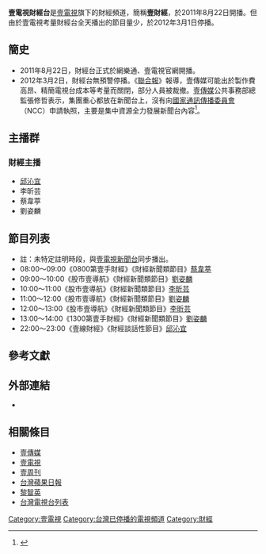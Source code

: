 {{頻道資訊
| 頻道名稱         = 壹電視財經台
| 頻道圖片檔案     = 壹電視財經台.png
| 頻道圖片尺寸     = 
| 頻道圖片名稱     = 
| 所屬國家         = {{ROC-TWN}}
| 總部所在         = {{TWN}}[[臺北市|臺北市]][[內湖區|內湖區]]
| 播放地區         = {{TWN}}
| 開播日期         = 2011年8月22日
| 停播日期         = 2012年3月1日
| 頻道口號         = 我的專業，你的財富，就在壹電視財經台
| 擁有者           = 
| 持股者           = [[壹傳媒|壹傳媒電視廣播股份有限公司]]
| 頻道官方網站     = 
|}}

'''壹電視財經台'''是[[壹電視|壹電視]]旗下的財經頻道，簡稱'''壹財經'''，於2011年8月22日開播。但由於壹電視考量財經台全天播出的節目量少，於2012年3月1日停播。

== 簡史 ==
*2011年8月22日，財經台正式於網樂通、壹電視官網開播。
*2012年3月2日，財經台無預警停播。《[[聯合報|聯合報]]》報導，壹傳媒可能出於製作費高昂、精簡電視台成本等考量而關閉，部分人員被裁撤。[[壹傳媒|壹傳媒]]公共事務部總監張修哲表示，集團重心都放在新聞台上，沒有向[[國家通訊傳播委員會|國家通訊傳播委員會]]（NCC）申請執照，主要是集中資源全力發展新聞台內容<ref>{{Cite news|url=https://star.ettoday.net/news/28820|title=開播未滿半年　壹電視無預警收掉財經台|newspaper=ETtoday|date=2012-03-02|accessdate=2017-11-29|archive-date=2019-08-12|archive-url=https://web.archive.org/web/20190812135523/https://star.ettoday.net/news/28820|dead-url=no}}</ref>。

== 主播群 ==
===財經主播===
*[[邱沁宜|邱沁宜]]
*李昕芸
*蔡韋葶
*劉姿麟

== 節目列表 ==
* 註：未特定註明時段，與[[壹新聞|壹電視新聞台]]同步播出。
*08:00～09:00《0800第壹手財經》《財經新聞類節目》[[蔡韋葶|蔡韋葶]]
*09:00～10:00《股市壹導航》《財經新聞類節目》[[劉姿麟|劉姿麟]]
*10:00～11:00《股市壹導航》《財經新聞類節目》[[李昕芸|李昕芸]]
*11:00～12:00《股市壹導航》《財經新聞類節目》[[劉姿麟|劉姿麟]]
*12:00～13:00《股市壹導航》《財經新聞類節目》[[李昕芸|李昕芸]]
*13:00～14:00《1300第壹手財經》《財經新聞類節目》[[劉姿麟|劉姿麟]]
*22:00～23:00《壹線財經》《財經談話性節目》[[邱沁宜|邱沁宜]]

== 參考文獻 ==
{{reflist}}

== 外部連結 ==
*{{Facebook|NTVFNC|壹電視財經台}}

== 相關條目 ==
*[[壹傳媒|壹傳媒]]
*[[壹電視|壹電視]]
*[[壹周刊|壹周刊]]
*[[台灣蘋果日報|台灣蘋果日報]]
*[[黎智英|黎智英]]
*[[台灣電視台列表|台灣電視台列表]]
{{壹電視}}
{{台灣電視頻道}}
[[Category:壹電視|Category:壹電視]]
[[Category:台灣已停播的電視頻道|Category:台灣已停播的電視頻道]]
[[Category:財經|Category:財經]]
